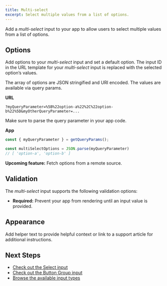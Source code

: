 ```yaml
---
title: Multi-select
excerpt: Select multiple values from a list of options.
---
```


Add a _multi-select_ input to your app to allow users to select multiple values from a list of options.

## Options

Add options to your _multi-select_ input and set a default option. The input ID in the URL template for your _multi-select_ input is replaced with the selected option’s values.

The array of options are JSON stringified and URI encoded. The values are available via query params.

**URL**
```
?myQueryParameter=%5B%22option-a%22%2C%22option-b%22%5D&myOtherQueryParameter=...
```

Make sure to parse the query parameter in your app code.

**App**
```TypeScript
const { myQueryParameter } = getQueryParams();

const multiSelectOptions = JSON.parse(myQueryParameter)
// [ 'option-a', 'option-b' ]
```

<Callout>**Upcoming feature:** Fetch options from a remote source.</Callout>

## Validation

The _multi-select_ input supports the following validation options:

- **Required:** Prevent your app from rendering until an input value is provided.

## Appearance

Add helper text to provide helpful context or link to a support article for additional instructions.

## Next Steps

- [Check out the Select input](/docs/inputs/select)
- [Check out the Button Group input](/docs/inputs/button-group)
- [Browse the available input types](/docs/inputs)
